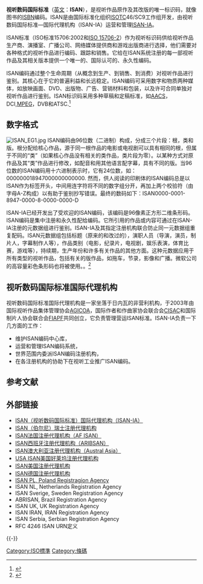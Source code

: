 '''视听数码国际标准'''（[[英文|英文]]：'''ISAN'''），是视听作品原作及其改版的唯一标识码，就像图书的[[ISBN|ISBN]]编码。ISAN是由国际标准化组织[[ISO|ISO]]TC46/SC9工作组开发，由视听数码国际标准—国际代理机构（ISAN-IA）运营和管理[[International_Standard_Audiovisual_Number#ISAN-IA|ISAN-IA]]。

ISAN标准（ISO标准15706:2002和[[ISO_15706-2|ISO 15706-2]]）作为视听标识码供给视听作品生产商、演播室、广播公司、网络媒体提供商和游戏出版商进行选择，他们需要对各种格式的视听作品进行编码、跟踪和销售。它给在ISAN系统注册的每一部视听作品及其相关版本提供一个唯一的、国际认可的、永久性编码。

ISAN编码通过整个生命周期（从概念到生产、到销售、到消费）对视听作品进行鉴别。其核心在于它的普遍利益和长远稳定。ISAN编码可采用数字和物质两种媒体，如放映画面、DVD、出版物、广告、营销材料和包装，以及许可合同单独对视听作品进行鉴别。ISAN标识码采用多种草稿和定稿标准，如[[AACS|AACS]]，DCI,[[MPEG|MPEG]]，DVB和ATSC.<ref>{{cite web|url=http://www.isan.org/docs/ISAN_FAQ.pdf|title=ISAN Frequently Asked Questions|publisher=ISAN|date=June 2007|access-date=2007-07-11|archive-date=2021-02-25|archive-url=https://web.archive.org/web/20210225090058/https://www.isan.org/docs/ISAN_FAQ.pdf|dead-url=no}}</ref>

== 数字格式 ==
[[File:ISAN_EG1.jpg|thumb]]
ISAN编码由96位数（二进制）构成，分成三个片段：根，类和版。根分配给核心作品，源于同一根作品的电影或电视剧可以具有相同的根，但属于不同的“类”（如果核心作品没有相关的类作品，类片段为零）。以某种方式对原作品及其“类”作品进行修改，如配音和用其他语言配字幕，具有不同的版。当96位数的ISAN编码用十六进制表示时，它有24位数，如：000000018947000000000000.
然而，供人阅读的印刷体的ISAN编码总是以ISAN作为标签开头，中间用连字符将不同的数字组分开，再加上两个校验符（由字母A-Z构成）以有助于鉴别抄写错误。最终的数码如下：ISAN0000-0001-8947-0000-8-0000-0000-D

ISAN-IA已经开发出了受欢迎的ISAN编码，该编码是96像素正方形二维条形码。ISAN编码是集中注册和永久性配给编码。它所引用的作品或内容可通过在ISAN-IA注册的元数据组进行鉴别。ISAN-IA及其指定注册机构联合防止同一元数据组重复配码。ISAN元数据组包括标题（原来的和改过的），演职人员（导演，演员，制片人，字幕制作人等），作品类别（电影，纪录片，电视剧，娱乐表演，体育比赛，游戏等），持续期，生产年份和许多有关作品的其他方面。这种元数据应用于所有类型的视听作品，包括有关的版作品，如拖车，节录，影像和广播。微软公司的高容量彩色条形码也将被使用。。<ref>{{cite web|url=http://www.prnewswire.com/cgi-bin/stories.pl?ACCT=104&STORY=/www/story/04-16-2007/0004565636&EDATE=|title=International Organization Licenses Microsoft's New Multicolor Bar Code Technology for Identifying Audiovisual Works|access-date=2020-01-14|archive-url=https://web.archive.org/web/20070929120639/http://www.prnewswire.com/cgi-bin/stories.pl?ACCT=104&STORY=%2Fwww%2Fstory%2F04-16-2007%2F0004565636&EDATE=|archive-date=2007-09-29|dead-url=yes}}</ref>

== 视听数码国际标准国际代理机构 ==
视听数码国际标准国际代理机构是一家坐落于日内瓦的非营利机构，于2003年由国际视听作品集体管理协会[[AGICOA|AGICOA]]，国际作者和作曲家协会联合会[[CISAC|CISAC]]和国际制片人协会联合会[[FIAPF|FIAPF]]共同创立，它负责管理营运ISAN标准。ISAN-IA负责一下几方面的工作：
*维护ISAN编码中心库，
*运营和管理ISAN编码系统，
*世界范围内委派ISAN编码注册机构，
*在各注册机构的协助下在视听工业推广ISAN编码。

== 参考文献 ==
{{Reflist}}

== 外部链接 ==
* [http://www.isan.org ISAN（视听数码国际标准）国际代理机构（ISAN-IA）] {{Wayback|url=http://www.isan.org/ |date=20210308154049 }}
* [http://www.isan-berne.org ISAN（伯尔尼）瑞士注册代理机构] {{Wayback|url=http://www.isan-berne.org/ |date=20201124204149 }}
* [http://www.france-isan.org ISAN法国注册代理机构（AF ISAN）] {{Wayback|url=http://www.france-isan.org/ |date=20210425011301 }}
* [http://www.aribsan.org ISAN西班牙注册代理机构（ARIBSAN）] {{Wayback|url=http://www.aribsan.org/ |date=20210227061454 }}
* [https://web.archive.org/web/20190722173847/http://www.australasia-isan.org/ ISAN澳大利亚注册代理机构（Austral Asia）]
* [http://www.secpath.com USA ISAN美国好莱坞注册代理机构] {{Wayback|url=http://www.secpath.com/ |date=20210210225412 }}
* [http://microsoftstudios.biz/default.aspx ISAN美国注册代理机构] {{Wayback|url=http://microsoftstudios.biz/default.aspx |date=20110203013155 }}
* [http://www.isan-deutschland.de ISAN德国注册代理机构] {{Wayback|url=http://www.isan-deutschland.de/ |date=20210225142708 }}
* [http://www.pl.isan.org ISAN PL, Poland Registragion Agency]{{Wayback|url=http://www.pl.isan.org/ |date=20181113121849 }}
* ISAN NL, Netherlands Registration Agency
* ISAN Sverige, Sweden Registration Agency
* ABRISAN, Brazil Registration Agency
* ISAN UK, UK Registration Agency
* ISAN IRAN, IRAN Registration Agency
* ISAN Serbia, Serbian Registration Agency
* RFC 4246 ISAN URN定义

{{-}}
{{International numbers}}
{{ISO}}

[[Category:ISO標準|Category:ISO標準]]
[[Category:條碼|Category:條碼]]